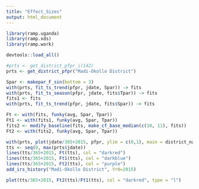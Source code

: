 ```yaml
---
title: "Effect_Sizes"
output: html_document
---
```


```r
library(ramp.uganda)
library(ramp.xds)
library(ramp.work)
```

```r
devtools::load_all()
```

```r
#prts <- get_district_pfpr_i(142)
prts <- get_district_pfpr("Madi-Okollo District")
```

```r
Spar <- makepar_F_sin(bottom = 3)
with(prts, fit_ts_trend(pfpr, jdate, Spar)) -> fits
with(prts, fit_ts_season(pfpr, jdate, fits$Tpar)) -> fits
fits1 <- fits
with(prts, fit_ts_trend(pfpr, jdate, fits$Spar)) -> fits
```

```r
Ft <- with(fits, funky(avg, Spar, Tpar)) 
Ft1 <- with(fits1, funky(avg, Spar, Tpar)) 
fits2 <- modify_baseline(fits, make_cf_base_median(c(10, 11), fits)) 
Ft2 <- with(fits2, funky(avg, Spar, Tpar)) 
```

```r
with(prts, plot(jdate/365+2015, pfpr, ylim = c(0,1), main = district_name[1]))
tts <- seq(0, max(prts$jdate))
lines(tts/365+2015, Ft(tts), col = "darkred")
lines(tts/365+2015, Ft1(tts), col = "darkblue")
lines(tts/365+2015, Ft2(tts), col = "purple")
add_irs_history("Madi-Okollo District", Yr0=2015)
```

```r
plot(tts/365+2015, Ft2(tts)/Ft1(tts), col = "darkred", type = "l")
```


